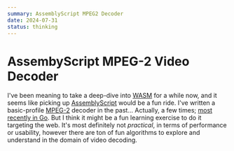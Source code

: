 ```yaml
---
summary: AssemblyScript MPEG2 Decoder
date: 2024-07-31
status: thinking
---
```


# AssembyScript MPEG-2 Video Decoder

I've been meaning to take a deep-dive into [WASM](https://webassembly.org/) for a while now, and it seems like picking up [AssemblyScript](https://www.assemblyscript.org/) would be a fun ride. I've written a basic-profile [MPEG-2](https://en.wikipedia.org/wiki/MPEG-2) decoder in the past&hellip; Actually, a few times; [most recently in Go](https://github.com/32bitkid/mpeg). But I think it might be a fun learning exercise to do it targeting the web. It's most definitely not _practical_, in terms of performance or usability, however there are ton of fun algorithms to explore and understand in the domain of video decoding.
